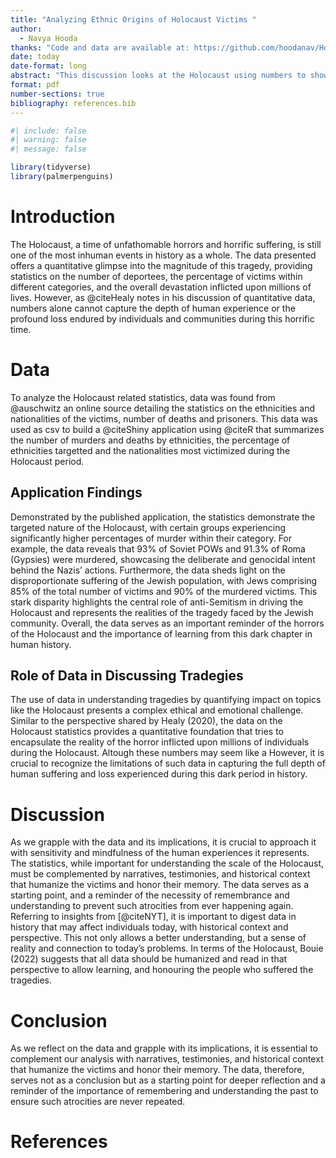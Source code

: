 ```yaml
---
title: "Analyzing Ethnic Origins of Holocaust Victims "
author: 
  - Navya Hooda 
thanks: "Code and data are available at: https://github.com/hoodanav/Holocaust-Analysis/tree/main and the shiny app is available here: https://4i3ihp-navya-hooda.shinyapps.io/shiny-app/"
date: today
date-format: long
abstract: "This discussion looks at the Holocaust using numbers to show how certain groups were specifically targeted and suffered immense loss. It considers how data can't fully capture the true impact on people's lives and reminds us to understand history deeply, with respect for individual stories. It's a stark reminder of the need to honor those affected by such tragedies and strive for a better world without them."
format: pdf
number-sections: true
bibliography: references.bib
---
```


```r
#| include: false
#| warning: false
#| message: false

library(tidyverse)
library(palmerpenguins)
```


# Introduction
The Holocaust, a time of unfathomable horrors and horrific suffering, is still one of the most inhuman events in history as a whole. The data presented offers a quantitative glimpse into the magnitude of this tragedy, providing statistics on the number of deportees, the percentage of victims within different categories, and the overall devastation inflicted upon millions of lives. However, as @citeHealy notes in his  discussion of quantitative data, numbers alone cannot capture the depth of human experience or the profound loss endured by individuals and communities during this horrific time.



# Data 
To analyze the Holocaust related statistics, data was found from @auschwitz an online source detailing the statistics on the ethnicities and nationalities of the victims,  number of deaths and prisoners. This data was used as csv to build a @citeShiny application using @citeR that summarizes the number of murders and deaths by ethnicities, the percentage of ethnicities targetted and the nationalities most victimized during the Holocaust period. 

## Application Findings
Demonstrated by the published application, the statistics demonstrate the targeted nature of the Holocaust, with certain groups experiencing significantly higher percentages of murder within their category. For example, the data reveals that 93% of Soviet POWs and 91.3% of Roma (Gypsies) were murdered, showcasing the deliberate and genocidal intent behind the Nazis' actions. Furthermore, the data sheds light on the disproportionate suffering of the Jewish population, with Jews comprising 85% of the total number of victims and 90% of the murdered victims. This stark disparity highlights the central role of anti-Semitism in driving the Holocaust and represents the realities of the tragedy faced by the Jewish community. Overall, the data serves as an important reminder of the horrors of the Holocaust and the importance of learning from this dark chapter in human history.


## Role of Data in Discussing Tradegies
The use of data in understanding tragedies by quantifying impact on topics like the Holocaust presents a complex ethical and emotional challenge. Similar to the perspective shared by Healy (2020), the data on the Holocaust statistics provides a quantitative foundation that tries to encapsulate the reality of the horror inflicted upon millions of individuals during the Holocaust. Altough these numbers may seem like a  However, it is crucial to recognize the limitations of such data in capturing the full depth of human suffering and loss experienced during this dark period in history. 


# Discussion 

As we grapple with the data and its implications, it is crucial to approach it with sensitivity and mindfulness of the human experiences it represents. The statistics, while important for understanding the scale of the Holocaust, must be complemented by narratives, testimonies, and historical context that humanize the victims and honor their memory. The data serves as a starting point, and a reminder of the necessity of remembrance and understanding to prevent such atrocities from ever happening again.
Referring to insights from [@citeNYT], it is important to digest data in history that may affect individuals today, with historical context and perspective. This not only allows a better understanding, but a sense of reality and connection to today's problems. In terms of the Holocaust, Bouie (2022) suggests that all data should be humanized and read in that perspective to allow learning, and honouring the people who suffered the tragedies. 


# Conclusion 

As we reflect on the data and grapple with its implications, it is essential to complement our analysis with narratives, testimonies, and historical context that humanize the victims and honor their memory. The data, therefore, serves not as a conclusion but as a starting point for deeper reflection and a reminder of the importance of remembering and understanding the past to ensure such atrocities are never repeated.


# References


